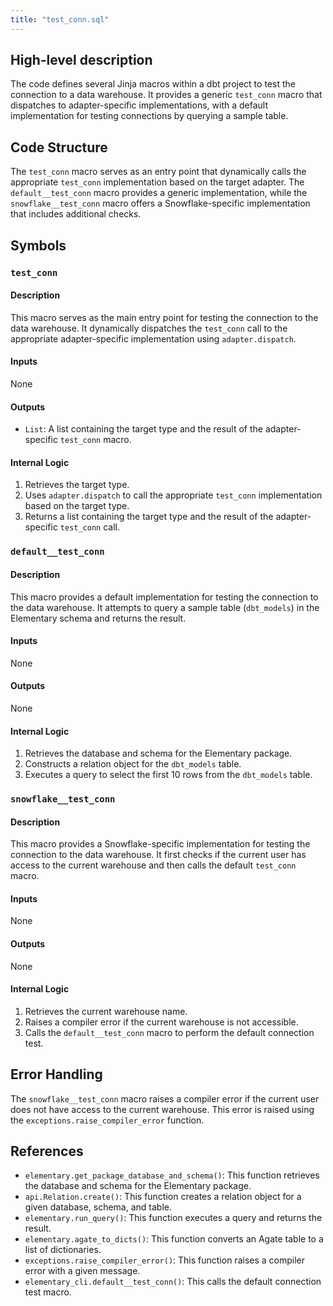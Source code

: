 ```yaml
---
title: "test_conn.sql"
---
```


## High-level description
The code defines several Jinja macros within a dbt project to test the connection to a data warehouse. It provides a generic `test_conn` macro that dispatches to adapter-specific implementations, with a default implementation for testing connections by querying a sample table.

## Code Structure
The `test_conn` macro serves as an entry point that dynamically calls the appropriate `test_conn` implementation based on the target adapter. The `default__test_conn` macro provides a generic implementation, while the `snowflake__test_conn` macro offers a Snowflake-specific implementation that includes additional checks.

## Symbols

### `test_conn`
#### Description
This macro serves as the main entry point for testing the connection to the data warehouse. It dynamically dispatches the `test_conn` call to the appropriate adapter-specific implementation using `adapter.dispatch`.

#### Inputs
None

#### Outputs
- `List`: A list containing the target type and the result of the adapter-specific `test_conn` macro.

#### Internal Logic
1. Retrieves the target type.
2. Uses `adapter.dispatch` to call the appropriate `test_conn` implementation based on the target type.
3. Returns a list containing the target type and the result of the adapter-specific `test_conn` call.

### `default__test_conn`
#### Description
This macro provides a default implementation for testing the connection to the data warehouse. It attempts to query a sample table (`dbt_models`) in the Elementary schema and returns the result.

#### Inputs
None

#### Outputs
None

#### Internal Logic
1. Retrieves the database and schema for the Elementary package.
2. Constructs a relation object for the `dbt_models` table.
3. Executes a query to select the first 10 rows from the `dbt_models` table.

### `snowflake__test_conn`
#### Description
This macro provides a Snowflake-specific implementation for testing the connection to the data warehouse. It first checks if the current user has access to the current warehouse and then calls the default `test_conn` macro.

#### Inputs
None

#### Outputs
None

#### Internal Logic
1. Retrieves the current warehouse name.
2. Raises a compiler error if the current warehouse is not accessible.
3. Calls the `default__test_conn` macro to perform the default connection test.

## Error Handling
The `snowflake__test_conn` macro raises a compiler error if the current user does not have access to the current warehouse. This error is raised using the `exceptions.raise_compiler_error` function.

## References
- `elementary.get_package_database_and_schema()`: This function retrieves the database and schema for the Elementary package.
- `api.Relation.create()`: This function creates a relation object for a given database, schema, and table.
- `elementary.run_query()`: This function executes a query and returns the result.
- `elementary.agate_to_dicts()`: This function converts an Agate table to a list of dictionaries.
- `exceptions.raise_compiler_error()`: This function raises a compiler error with a given message.
- `elementary_cli.default__test_conn()`: This calls the default connection test macro.
